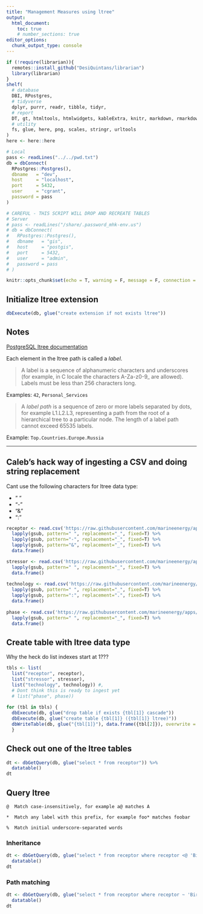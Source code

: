 ```yaml
---
title: "Management Measures using ltree"
output: 
  html_document:
    toc: true
    # number_sections: true
editor_options: 
  chunk_output_type: console
---
```


```r
if (!require(librarian)){
  remotes::install_github("DesiQuintans/librarian")
  library(librarian)
}
shelf(
  # database
  DBI, RPostgres,
  # tidyverse
  dplyr, purrr, readr, tibble, tidyr,
  # report
  DT, gt, htmltools, htmlwidgets, kableExtra, knitr, markdown, rmarkdown,
  # utility
  fs, glue, here, png, scales, stringr, urltools
)
here <- here::here

# Local
pass <- readLines("../../pwd.txt")
db = dbConnect(
  RPostgres::Postgres(),
  dbname   = "dev",
  host     = "localhost",
  port     = 5432,
  user     = "cgrant",
  password = pass
)

# CAREFUL - THIS SCRIPT WILL DROP AND RECREATE TABLES 
# Server
# pass <- readLines("/share/.password_mhk-env.us")
# db = dbConnect(
#   RPostgres::Postgres(),
#   dbname   = "gis",
#   host     = "postgis",
#   port     = 5432,
#   user     = "admin",
#   password = pass
# )

knitr::opts_chunk$set(echo = T, warning = F, message = F, connection = "db")
```



## Initialize ltree extension
```r
dbExecute(db, glue("create extension if not exists ltree"))
```



## Notes

[PostgreSQL ltree documentation](https://www.postgresql.org/docs/current/ltree.html)

Each element in the ltree path is called a _label_.

> A label is a sequence of alphanumeric characters and underscores (for example, in C locale the characters A-Za-z0-9_ are allowed). Labels must be less than 256 characters long.

Examples: `42`, `Personal_Services`

> A _label path_ is a sequence of zero or more labels separated by dots, for example L1.L2.L3, representing a path from the root of a hierarchical tree to a particular node. The length of a label path cannot exceed 65535 labels.

Example: `Top.Countries.Europe.Russia`



---



## Caleb's hack way of ingesting a CSV and doing string replacement

Cant use the following characters for ltree data type:

- " "
- "-"
- "&"
- ":"

```r
receptor <- read.csv('https://raw.githubusercontent.com/marineenergy/apps/master/data/ferc_lookup_receptor.csv') %>%
  lapply(gsub, pattern=" ", replacement="_", fixed=T) %>%
  lapply(gsub, pattern="-", replacement="_", fixed=T) %>%
  lapply(gsub, pattern="&", replacement="_", fixed=T) %>%
  data.frame()

stressor <- read.csv('https://raw.githubusercontent.com/marineenergy/apps/master/data/ferc_lookup_stressor.csv') %>%
  lapply(gsub, pattern=" ", replacement="_", fixed=T) %>%
  data.frame()
  
technology <- read.csv('https://raw.githubusercontent.com/marineenergy/apps/master/data/ferc_lookup_technology.csv') %>%
  lapply(gsub, pattern=" ", replacement="_", fixed=T) %>%
  lapply(gsub, pattern=":", replacement=".", fixed=T) %>%
  data.frame()
  
phase <- read.csv('https://raw.githubusercontent.com/marineenergy/apps/master/data/ferc_tags_phase_lut.csv') %>%
  lapply(gsub, pattern=" ", replacement="_", fixed=T) %>%
  data.frame()
```



## Create table with ltree data type

Why the heck do list indexes start at 1???
```r
tbls <- list(
  list("receptor", receptor), 
  list("stressor", stressor), 
  list("technology", technology)) #, 
  # Dont think this is ready to ingest yet
  # list("phase", phase))
  
for (tbl in tbls) {
  dbExecute(db, glue("drop table if exists {tbl[1]} cascade"))
  dbExecute(db, glue("create table {tbl[1]} ({tbl[1]} ltree)"))
  dbWriteTable(db, glue("{tbl[1]}"), data.frame({tbl[2]}), overwrite = F, append = T, row.names = F)
  }
```



## Check out one of the ltree tables
```r
dt <- dbGetQuery(db, glue("select * from receptor")) %>%
  datatable()
dt
```



## Query ltree

`@  Match case-insensitively, for example a@ matches A`

`*  Match any label with this prefix, for example foo* matches foobar`

`%  Match initial underscore-separated words`


### Inheritance
```r
dt <- dbGetQuery(db, glue("select * from receptor where receptor <@ 'Birds'")) %>%
  datatable()
dt
```


### Path matching
```r
dt <- dbGetQuery(db, glue("select * from receptor where receptor ~ 'Birds.*'")) %>%
  datatable()
dt
```